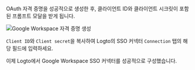
OAuth 자격 증명을 성공적으로 생성한 후, 클라이언트 ID와 클라이언트 시크릿이 포함된 프롬프트 모달을 받게 됩니다.

<img src={googleWorkspaceCreateCredentialsImage} alt="Google Workspace 자격 증명 생성" />

`Client ID`와 `Client secret`을 복사하여 Logto의 SSO 커넥터 `Connection` 탭의 해당 필드에 입력하세요.

이제 Logto에서 Google Workspace SSO 커넥터를 성공적으로 구성했습니다.
